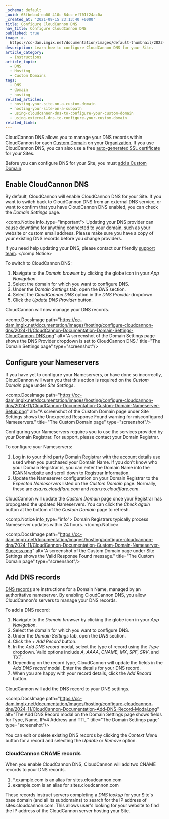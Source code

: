 ```yaml
---
_schema: default
_uuid: 65fbeba4-ea00-410c-84cc-ef701f24ac0a
_created_at: '2021-09-15 23:13:40 +0000'
title: Configure CloudCannon DNS
nav_title: Configure CloudCannon DNS
published: true
image: >-
  https://cc-dam.imgix.net/documentation/images/default-thumbnail/2023-Q4/CloudCannon-Documentation-Thumbnail.png
description: Learn how to configure CloudCannon DNS for your Site.
article_category:
  - Instructions
article_topic:
  - DNS
  - Hosting
  - Custom Domains
tags:
  - DNS
  - domain
  - hosting
related_articles:
  - hosting-your-site-on-a-custom-domain
  - hosting-your-site-on-a-subpath
  - using-cloudcannon-dns-to-configure-your-custom-domain
  - using-external-dns-to-configure-your-custom-domain
related_links:
---
```

CloudCannon DNS allows you to manage your DNS records within CloudCannon for each [Custom Domain](/documentation/articles/what-is-a-custom-domain/) on your [Organization](/documentation/articles/what-is-an-organization/). If you use CloudCannon DNS, you can also use a free [auto-generated SSL certificate](/documentation/articles/add-an-auto-generated-ssl-certificate/) for your Sites.

Before you can configure DNS for your Site, you must [add a Custom Domain](/documentation/articles/add-a-custom-domain/).

## Enable CloudCannon DNS

By default, CloudCannon will enable CloudCannon DNS for your Site. If you want to switch back to CloudCannon DNS from an external DNS service, or want to confirm that you have CloudCannon DNS enabled, you can check the *Domain Settings* page.

<comp.Notice info_type="important">
  Updating your DNS provider can cause downtime for anything connected to your domain, such as your website or custom email address. Please make sure you have a copy of your existing DNS records before you change providers.

  If you need help updating your DNS, please contact our friendly [support team](/support/).
</comp.Notice>

To switch to CloudCannon DNS:

1. Navigate to the *Domain browser* by clicking the globe icon in your *App Navigation*.
2. Select the domain for which you want to configure DNS.
3. Under the *Domain Settings* tab, open the *DNS* section.
4. Select the *CloudCannon DNS* option in the *DNS Provider* dropdown.
5. Click the *Update DNS Provider* button.

CloudCannon will now manage your DNS records.

<comp.DocsImage path="https://cc-dam.imgix.net/documentation/images/hosting/configure-cloudcannon-dns/2024-11/CloudCannon-Documentation-Domain-Settings-CloudCannon-DNS.png" alt="A screenshot of the Domain Settings page shows the DNS Provider dropdown is set to CloudCannon DNS." title="The Domain Settings page" type="screenshot"/>

## Configure your Nameservers

If you have yet to configure your Nameservers, or have done so incorrectly, CloudCannon will warn you that this action is required on the *Custom Domain* page under *Site Settings*.

<comp.DocsImage path="https://cc-dam.imgix.net/documentation/images/hosting/configure-cloudcannon-dns/2024-11/CloudCannon-Documentation-Custom-Domain-Nameserver-Setup.png" alt="A screenshot of the Custom Domain page under Site Settings shows the Unexpected Response Found warning for misconfigured Nameservers." title="The Custom Domain page" type="screenshot"/>

Configuring your Nameservers requires you to use the services provided by your Domain Registrar. For support, please contact your Domain Registrar.

To configure your Nameservers:

1. Log in to your third party Domain Registrar with the account details use used when you purchased your Domain Name. If you don't know who your Domain Registrar is, you can enter the Domain Name into the [ICANN website](https://lookup.icann.org/en/lookup) and scroll down to Registrar Information.
2. Update the Nameserver configuration on your Domain Registrar to the *Expected Nameservers* listed on the *Custom Domain* page. Normally, these are *asa.ns.cloudflare.com* and *roan.ns.cloudflare.com*.

CloudCannon will update the *Custom Domain* page once your Registrar has propogated the updated Nameservers. You can click the *Check again* button at the bottom of the *Custom Domain* page to refresh.

<comp.Notice info_type="info">
  Domain Registrars typically process Nameserver updates within 24 hours.
</comp.Notice>

<comp.DocsImage path="https://cc-dam.imgix.net/documentation/images/hosting/configure-cloudcannon-dns/2024-11/CloudCannon-Documentation-Custom-Domain-Nameserver-Success.png" alt="A screenshot of the Custom Domain page under Site Settings shows the Valid Response Found message." title="The Custom Domain page" type="screenshot"/>

## Add DNS records

[DNS records](/documentation/articles/what-is-dns/#what-are-dns-records) are instructions for a Domain Name, managed by an authoritative nameserver. By enabling CloudCannon DNS, you allow CloudCannon's servers to manage your DNS records.

To add a DNS record:

1. Navigate to the *Domain browser* by clicking the globe icon in your *App Navigation*.
2. Select the domain for which you want to configure DNS.
3. Under the *Domain Settings* tab, open the *DNS* section.
4. Click the *\+ Add Record* button.
5. In the *Add DNS record* modal, select the type of record using the *Type* dropdown. Valid options include *A*, *AAAA*, *CNAME*, *MX*, *SPF*, *SRV*, and *TXT*.
6. Depending on the record type, CloudCannon will update the fields in the *Add DNS record* modal. Enter the details for your DNS record.
7. When you are happy with your record details, click the *Add Record* button.

CloudCannon will add the DNS record to your DNS settings.

<comp.DocsImage path="https://cc-dam.imgix.net/documentation/images/hosting/configure-cloudcannon-dns/2024-11/CloudCannon-Documentation-Add-DNS-Record-Modal.png" alt="The Add DNS Record modal on the Domain Settings page shows fields for Type, Name, IPv4 Address and TTL." title="The Domain Settings page" type="screenshot"/>

You can edit or delete existing DNS records by clicking the *Context Menu* button for a record and selecting the *Update* or *Remove* option.

### CloudCannon CNAME records

When you enable CloudCannon DNS, CloudCannon will add two CNAME records to your DNS records.

1. \*.example.com is an alias for sites.cloudcannon.com
2. example.com is an alias for sites.cloudcannon.com

These records instruct servers completing a *DNS lookup* for your Site's base domain (and all its subdomains) to search for the IP address of sites.cloudcannon.com. This allows user's looking for your website to find the IP address of the CloudCannon server hosting your Site.